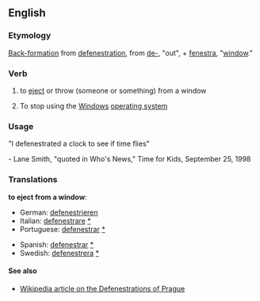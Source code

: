 == English ==

=== Etymology ===

[[back-formation|Back-formation]] from [[defenestration]], from {{L.}} [[de-]], "out", + [[fenestra]], "[[window]]."

=== Verb ===

# to [[eject]] or throw (someone or something) from a window
# {{computing}} {{slang}} To stop using the [[Windows]] [[operating system]]

=== Usage ===

"I defenestrated a clock to see if time flies" 

- Lane Smith, "quoted in Who's News," Time for Kids, September 25, 1998

=== Translations ===

'''to eject from a window''':

{{top}}
* German: [[defenestrieren]]
* Italian: [[defenestrare]] [[:it:defenestrare|*]]
* Portuguese: [[defenestrar]] [[:pt:defenestrar|*]]
{{mid}}
* Spanish: [[defenestrar]] [[:es:defenestrar|*]]
* Swedish: [[defenestrera]] [[:sv:defenestrera|*]]
{{bottom}}

==== See also ====

* [[Wikipedia:Defenestrations of Prague|Wikipedia article on the Defenestrations of Prague]]
